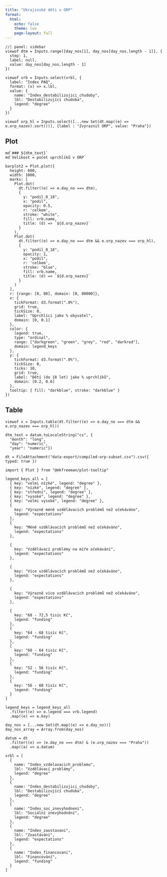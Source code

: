 ```yaml
---
title: "Ukrajinské děti v ORP"
format: 
  html:
    echo: false
    theme: lux
    page-layout: full
---
```


```ojs
//| panel: sidebar
viewof dtm = Inputs.range([day_nos[1], day_nos[day_nos.length - 1]], {
  step: 1,
  label: null,
  value: day_nos[day_nos.length - 1]
})

viewof vrb = Inputs.select(vrbl, {
  label: "Index PAQ",
  format: (x) => x.lbl,
  value: {
    name: "Index_destabilizujici_chudoby",
    lbl: "Destabilizující chudoba",
    legend: "degree"
  }
})

viewof orp_hl = Inputs.select([...new Set(dt.map((e) => e.orp_nazev).sort())], {label : "Zvýraznit ORP", value: "Praha"})
```

::: panel-tabset

## Plot

```ojs
md`### ${dtm_text}`
md`Velikost = počet uprchlíků v ORP`
```

```ojs
barplot2 = Plot.plot({
  height: 600,
  width: 1000,
  marks: [
    Plot.dot(
      dt.filter((e) => e.day_no === dtm),
      {
        y: "podil_0_18",
        x: "podil",
        opacity: 0.5,
        r: 'celkem',
        stroke: "white",
        fill: vrb.name,
        title: (d) => `${d.orp_nazev}`
      }
    ),
    Plot.dot(
      dt.filter((e) => e.day_no === dtm && e.orp_nazev === orp_hl),
      {
        y: "podil_0_18",
        opacity: 1,
        x: "podil",
        r: 'celkem',
        stroke: "blue",
        fill: vrb.name,
        title: (d) => `${d.orp_nazev}`
      }
    )
  ],
  r: {range: [0, 80], domain: [0, 80000]},
  x: {
    tickFormat: d3.format(".0%"),
    grid: true,
    tickSize: 0,
    label: "Uprchlíci jako % obyvatel",
    domain: [0, 0.1]
  },
  color: {
    legend: true,
    type: "ordinal",
    range: ["darkgreen", "green", "grey", "red", "darkred"],
    domain: legend_keys
  },
  y: {
    tickFormat: d3.format(".0%"),
    tickSize: 0,
    ticks: 10,
    grid: true,
    label: "Dětí (do 18 let) jako % uprchlíků",
    domain: [0.2, 0.6]
  },
  tooltip: { fill: "darkblue", stroke: "darkblue" }
})
```

## Table

```ojs
viewof x = Inputs.table(dt.filter((e) => e.day_no === dtm && e.orp_nazev === orp_hl))
```


```ojs
dtm_text = datum.toLocaleString("cs", {
  "month": "long",
  "day": "numeric",
  "year": "numeric"})
```

:::

```ojs
dt = FileAttachment("data-export/compiled-orp-subset.csv").csv({ typed: true })
```

```ojs
import { Plot } from "@mkfreeman/plot-tooltip"
```

```ojs
legend_keys_all = [
  { key: "velmi nízké", legend: "degree" },
  { key: "nízké", legend: "degree" },
  { key: "střední", legend: "degree" },
  { key: "vysoké", legend: "degree" },
  { key: "velmi vysoké", legend: "degree" },
  {
    key: "Výrazně méně vzdělávacích problémů než očekáváno",
    legend: "expectations"
  },
  {
    key: "Méně vzdělávacích problémů než očekáváno",
    legend: "expectations"
  },

  {
    key: "Vzdělávací problémy na míře očekávání",
    legend: "expectations"
  },

  {
    key: "Více vzdělávacích problémů než očekáváno",
    legend: "expectations"
  },

  {
    key: "Výrazně více vzdělávacích problémů než očekáváno",
    legend: "expectations"
  },

  {
    key: "68 - 72,5 tisíc Kč",
    legend: "funding"
  },
  {
    key: "64 - 68 tisíc Kč",
    legend: "funding"
  },
  {
    key: "60 - 64 tisíc Kč",
    legend: "funding"
  },
  {
    key: "52 - 56 tisíc Kč",
    legend: "funding"
  },
  {
    key: "56 - 60 tisíc Kč",
    legend: "funding"
  }
]
```


```ojs
legend_keys = legend_keys_all
  .filter((e) => e.legend === vrb.legend)
  .map((e) => e.key)
```

```ojs
day_nos = [...new Set(dt.map((e) => e.day_no))]
day_nos_array = Array.from(day_nos)
```

```ojs
datum = dt
  .filter((e) => (e.day_no === dtm) & (e.orp_nazev === "Praha"))
  .map((a) => a.datum)
```


```ojs
vrbl = [
  {
    name: "Index_vzdelavacich_problemu",
    lbl: "Vzdělávací problémy",
    legend: "degree"
  },
  {
    name: "Index_destabilizujici_chudoby",
    lbl: "Destabilizující chudoba",
    legend: "degree"
  },
  {
    name: "Index_soc_znevyhodneni",
    lbl: "Sociální znevýhodnění",
    legend: "degree"
  },
  {
    name: "Index_zaostavani",
    lbl: "Zoastávání",
    legend: "expectations"
  },
  {
    name: "Index_financovani",
    lbl: "Financování",
    legend: "funding"
  }
]
```

